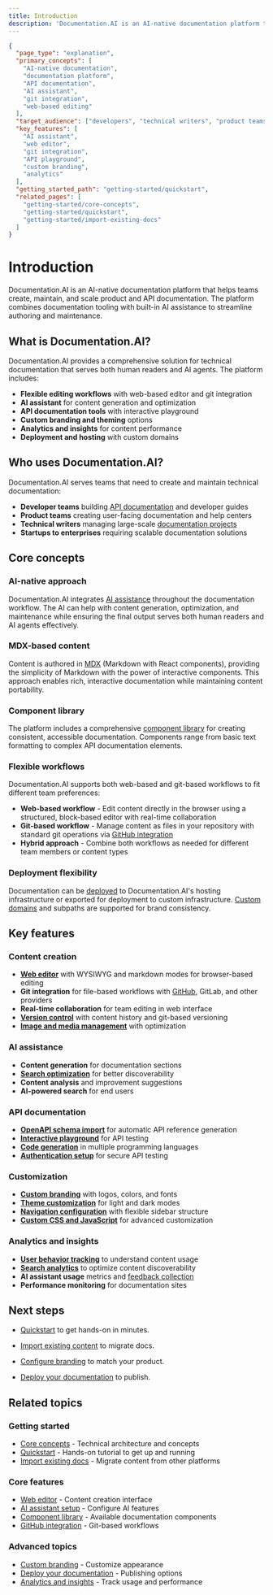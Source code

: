 ```yaml
---
title: Introduction
description: 'Documentation.AI is an AI-native documentation platform that helps teams create, maintain, and scale beautiful product and API documentation with built-in AI assistance.'
---
```


```json
{
  "page_type": "explanation",
  "primary_concepts": [
    "AI-native documentation",
    "documentation platform",
    "API documentation",
    "AI assistant",
    "git integration",
    "web-based editing"
  ],
  "target_audience": ["developers", "technical writers", "product teams", "API teams"],
  "key_features": [
    "AI assistant",
    "web editor",
    "git integration",
    "API playground",
    "custom branding",
    "analytics"
  ],
  "getting_started_path": "getting-started/quickstart",
  "related_pages": [
    "getting-started/core-concepts",
    "getting-started/quickstart",
    "getting-started/import-existing-docs"
  ]
}
```

# Introduction

Documentation.AI is an AI-native documentation platform that helps teams create, maintain, and scale product and API documentation. The platform combines documentation tooling with built-in AI assistance to streamline authoring and maintenance.

## What is Documentation.AI?

Documentation.AI provides a comprehensive solution for technical documentation that serves both human readers and AI agents. The platform includes:

- **Flexible editing workflows** with web-based editor and git integration
- **AI assistant** for content generation and optimization
- **API documentation tools** with interactive playground
- **Custom branding and theming** options
- **Analytics and insights** for content performance
- **Deployment and hosting** with custom domains

## Who uses Documentation.AI?

Documentation.AI serves teams that need to create and maintain technical documentation:

- **Developer teams** building [API documentation](../api-documentation-and-playground/openapi-schema-import) and developer guides
- **Product teams** creating user-facing documentation and help centers
- **Technical writers** managing large-scale [documentation projects](../write-and-publish/organize-content-structure)
- **Startups to enterprises** requiring scalable documentation solutions

## Core concepts

### AI-native approach

Documentation.AI integrates [AI assistance](../ai/ai-assistant-set-up) throughout the documentation workflow. The AI can help with content generation, optimization, and maintenance while ensuring the final output serves both human readers and AI agents effectively.

### MDX-based content

Content is authored in [MDX](../write-and-publish/markdown-basics) (Markdown with React components), providing the simplicity of Markdown with the power of interactive components. This approach enables rich, interactive documentation while maintaining content portability.

### Component library

The platform includes a comprehensive [component library](../components/component-library) for creating consistent, accessible documentation. Components range from basic text formatting to complex API documentation elements.

### Flexible workflows

Documentation.AI supports both web-based and git-based workflows to fit different team preferences:

- **Web-based workflow** - Edit content directly in the browser using a structured, block-based editor with real-time collaboration
- **Git-based workflow** - Manage content as files in your repository with standard git operations via [GitHub integration](../integrations-and-workflows/github-integration)
- **Hybrid approach** - Combine both workflows as needed for different team members or content types

### Deployment flexibility

Documentation can be [deployed](../deployment-and-hosting/deploy-your-documentation) to Documentation.AI's hosting infrastructure or exported for deployment to custom infrastructure. [Custom domains](../deployment-and-hosting/custom-domain) and subpaths are supported for brand consistency.

## Key features

### Content creation

- **[Web editor](../write-and-publish/web-editor)** with WYSIWYG and markdown modes for browser-based editing
- **Git integration** for file-based workflows with [GitHub](../integrations-and-workflows/github-integration), GitLab, and other providers
- **Real-time collaboration** for team editing in web interface
- **[Version control](../write-and-publish/content-versioning-and-history)** with content history and git-based versioning
- **[Image and media management](../write-and-publish/images-and-media)** with optimization

### AI assistance

- **Content generation** for documentation sections
- **[Search optimization](../ai/search-configuration)** for better discoverability
- **Content analysis** and improvement suggestions
- **AI-powered search** for end users

### API documentation

- **[OpenAPI schema import](../api-documentation-and-playground/openapi-schema-import)** for automatic API reference generation
- **[Interactive playground](../api-documentation-and-playground/interactive-playground-setup)** for API testing
- **[Code generation](../api-documentation-and-playground/code-generation)** in multiple programming languages
- **[Authentication setup](../api-documentation-and-playground/api-authentication)** for secure API testing

### Customization

- **[Custom branding](../customization-and-configuration/branding)** with logos, colors, and fonts
- **[Theme customization](../customization-and-configuration/theme)** for light and dark modes
- **[Navigation configuration](../customization-and-configuration/navigation-and-sidebar)** with flexible sidebar structure
- **[Custom CSS and JavaScript](../customization-and-configuration/custom-css-and-javascript)** for advanced customization

### Analytics and insights

- **[User behavior tracking](../analytics-and-insights/user-analytics)** to understand content usage
- **[Search analytics](../analytics-and-insights/search-and-ai-assistant-analytics)** to optimize content discoverability
- **AI assistant usage** metrics and [feedback collection](../analytics-and-insights/user-feedback)
- **Performance monitoring** for documentation sites

## Next steps

- [Quickstart](quickstart) to get hands-on in minutes.

- [Import existing content](import-existing-docs) to migrate docs.
- [Configure branding](../customization-and-configuration/branding) to match your product.
- [Deploy your documentation](../deployment-and-hosting/deploy-your-documentation) to publish.

## Related topics

### Getting started

- [Core concepts](core-concepts) - Technical architecture and concepts
- [Quickstart](quickstart) - Hands-on tutorial to get up and running
- [Import existing docs](import-existing-docs) - Migrate content from other platforms

### Core features

- [Web editor](../write-and-publish/web-editor) - Content creation interface
- [AI assistant setup](../ai/ai-assistant-set-up) - Configure AI features
- [Component library](../components/component-library) - Available documentation components
- [GitHub integration](../integrations-and-workflows/github-integration) - Git-based workflows

### Advanced topics

- [Custom branding](../customization-and-configuration/branding) - Customize appearance
- [Deploy your documentation](../deployment-and-hosting/deploy-your-documentation) - Publishing options
- [Analytics and insights](../analytics-and-insights/user-analytics) - Track usage and performance
